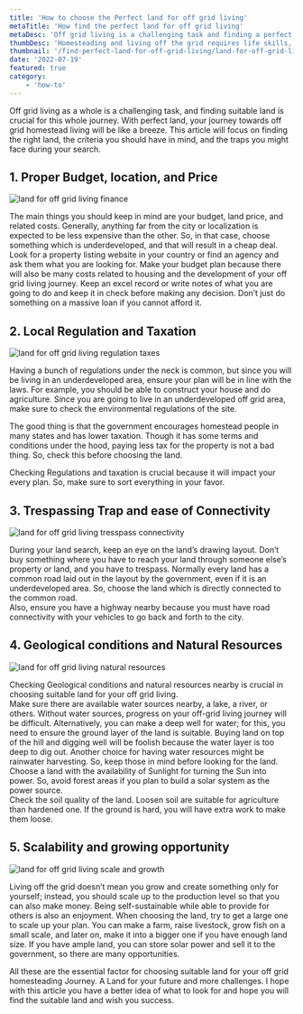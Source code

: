 ```yaml
---
title: 'How to choose the Perfect land for off grid living'
metaTitle: 'How find the perfect land for off grid living'
metaDesc: 'Off grid living is a challenging task and finding a perfect land is crucial for this journey. Most common factor to consider before buying the land are discussed here.'
thumbDesc: 'Homesteading and living off the grid requires life skills, knowledge, patience, and sacrifice. Acting without a plan and proper research will consume your time and money. This article will help you to have an overall idea of what you should know and how to approach the path of living off the grid.'
thumbnail: '/find-perfect-land-for-off-grid-living/land-for-off-grid-living.jpg'
date: '2022-07-19'
featured: true
category: 
    - 'how-to'
---
```


Off grid living as a whole is a challenging task, and finding suitable land is crucial for this whole journey. With perfect land, your journey towards off grid homestead living will be like a breeze. This article will focus on finding the right land, the criteria you should have in mind, and the traps you might face during your search.

## 1. Proper Budget, location, and Price

![land for off grid living finance](/find-perfect-land-for-off-grid-living/land-for-off-grid-living-finance.jpg "off grid living finance")

The main things you should keep in mind are your budget, land price, and related costs. Generally, anything far from the city or localization is expected to be less expensive than the other. So, in that case, choose something which is underdeveloped, and that will result in a cheap deal. Look for a property listing website in your country or find an agency and ask them what you are looking for. Make your budget plan because there will also be many costs related to housing and the development of your off grid living journey. Keep an excel record or write notes of what you are going to do and keep it in check before making any decision. Don’t just do something on a massive loan if you cannot afford it.

## 2. Local Regulation and Taxation

![land for off grid living regulation taxes](/find-perfect-land-for-off-grid-living/land-for-off-grid-living-law.jpg "land for off grid living regulation taxes")

Having a bunch of regulations under the neck is common, but since you will be living in an underdeveloped area, ensure your plan will be in line with the laws. For example, you should be able to construct your house and do agriculture. Since you are going to live in an underdeveloped off grid area, make sure to check the environmental regulations of the site.  

The good thing is that the government encourages homestead people in many states and has lower taxation. Though it has some terms and conditions under the hood, paying less tax for the property is not a bad thing. So, check this before choosing the land.  

Checking Regulations and taxation is crucial because it will impact your every plan. So, make sure to sort everything in your favor.

## 3. Trespassing Trap and ease of Connectivity 

![land for off grid living tresspass connectivity](/find-perfect-land-for-off-grid-living/land-for-off-grid-living-tresspass.jpg)

During your land search, keep an eye on the land’s drawing layout. Don’t buy something where you have to reach your land through someone else’s property or land, and you have to trespass. Normally every land has a common road laid out in the layout by the government, even if it is an underdeveloped area. So, choose the land which is directly connected to the common road.  
Also, ensure you have a highway nearby because you must have road connectivity with your vehicles to go back and forth to the city.

## 4. Geological conditions and Natural Resources

![land for off grid living natural resources](/find-perfect-land-for-off-grid-living/land-for-off-grid-living-natural-resources.jpg)

Checking Geological conditions and natural resources nearby is crucial in choosing suitable land for your off grid living.  
Make sure there are available water sources nearby, a lake, a river, or others. Without water sources, progress on your off-grid living journey will be difficult. Alternatively, you can make a deep well for water; for this, you need to ensure the ground layer of the land is suitable. Buying land on top of the hill and digging well will be foolish because the water layer is too deep to dig out. Another choice for having water resources might be rainwater harvesting. So, keep those in mind before looking for the land.  
Choose a land with the availability of Sunlight for turning the Sun into power. So, avoid forest areas if you plan to build a solar system as the power source.  
Check the soil quality of the land. Loosen soil are suitable for agriculture than hardened one. If the ground is hard, you will have extra work to make them loose.

## 5. Scalability and growing opportunity

![land for off grid living scale and growth](/find-perfect-land-for-off-grid-living/land-for-off-grid-living-growth.jpg)

Living off the grid doesn’t mean you grow and create something only for yourself; instead, you should scale up to the production level so that you can also make money. Being self-sustainable while able to provide for others is also an enjoyment. When choosing the land, try to get a large one to scale up your plan. You can make a farm, raise livestock, grow fish on a small scale, and later on, make it into a bigger one if you have enough land size. If you have ample land, you can store solar power and sell it to the government, so there are many opportunities.  

All these are the essential factor for choosing suitable land for your off grid homesteading Journey. A Land for your future and more challenges. I hope with this article you have a better idea of what to look for and hope you will find the suitable land and wish you success.
